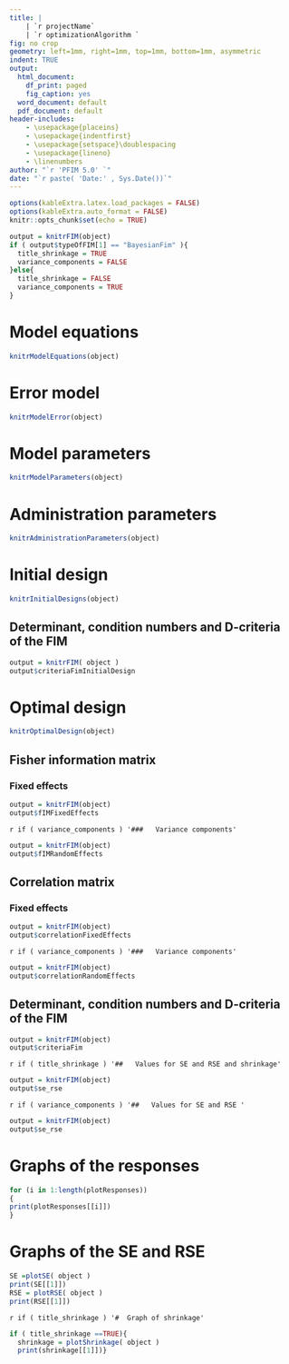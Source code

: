 ---
title: |
    | `r projectName`
    | `r optimizationAlgorithm `
fig: no crop
geometry: left=1mm, right=1mm, top=1mm, bottom=1mm, asymmetric
indent: TRUE
output:
  html_document:
    df_print: paged
    fig_caption: yes
  word_document: default
  pdf_document: default
header-includes: 
    - \usepackage{placeins}
    - \usepackage{indentfirst}
    - \usepackage{setspace}\doublespacing
    - \usepackage{lineno}
    - \linenumbers
author: "`r 'PFIM 5.0' `"
date: "`r paste( 'Date:' , Sys.Date())`"
---

```{r setup, include=FALSE}
options(kableExtra.latex.load_packages = FALSE)
options(kableExtra.auto_format = FALSE)
knitr::opts_chunk$set(echo = TRUE)
```

```{r, echo=FALSE}

output = knitrFIM(object)
if ( output$typeOfFIM[1] == "BayesianFim" ){
  title_shrinkage = TRUE
  variance_components = FALSE
}else{
  title_shrinkage = FALSE
  variance_components = TRUE
}
```

# Model equations 
```{r ModelEquations, echo = FALSE, comment='', fig.height = 5, fig.width = 10, fig.align = "center"} 
knitrModelEquations(object)
```

# Error model 
```{r ModelError, echo = FALSE, comment='', fig.height = 5, fig.width = 10, fig.align = "center"} 
knitrModelError(object)
```

# Model parameters 
```{r ModelParameters, echo = FALSE, comment='', fig.height = 5, fig.width = 10, fig.align = "center"} 
knitrModelParameters(object)
```

# Administration parameters 
```{r AdministrationParameters, echo = FALSE, comment='', fig.height = 5, fig.width = 10, fig.align = "center"} 
knitrAdministrationParameters(object)
```

# Initial design
```{r InitialDesigns, echo = FALSE, comment='', fig.height = 5, fig.width = 10, fig.align = "center"} 
knitrInitialDesigns(object)
```

## Determinant, condition numbers and D-criteria of the FIM
```{r CriteriaInitialDesign, echo = FALSE, comment='', fig.height = 5, fig.width = 10, fig.align = "center"}
output = knitrFIM( object )
output$criteriaFimInitialDesign
```

# Optimal design
```{r Optimal, echo = FALSE, comment='', fig.height = 4, fig.width = 8}
knitrOptimalDesign(object)
```

## Fisher information matrix

### Fixed effects 
```{r Fixed, echo = FALSE, comment='', fig.height = 5, fig.width = 10, fig.align = "center"} 
output = knitrFIM(object)
output$fIMFixedEffects 
``` 
`r if ( variance_components ) '###   Variance components'`
```{r VarianceComponentsFIM,  eval = variance_components, echo = FALSE, comment='', fig.height = 5, fig.width = 10, fig.align = "center"} 
output = knitrFIM(object)
output$fIMRandomEffects
```

## Correlation matrix  

### Fixed effects 
```{r FixedEffectsCorrelation, echo = FALSE, comment='', fig.height = 5, fig.width = 10, fig.align = "center"} 
output = knitrFIM(object)
output$correlationFixedEffects 
``` 

`r if ( variance_components ) '###   Variance components'`
```{r VarianceComponentsCorrelation,  eval = variance_components, echo = FALSE, comment='', fig.height = 5, fig.width = 10, fig.align = "center"} 
output = knitrFIM(object)
output$correlationRandomEffects 
``` 

## Determinant, condition numbers and D-criteria of the FIM
```{r Determinant, echo = FALSE, comment='', fig.height = 5, fig.width = 10, fig.align = "center"}
output = knitrFIM(object)
output$criteriaFim
```

`r if ( title_shrinkage ) '##   Values for SE and RSE and shrinkage'`
```{r se_rse_bayes, eval = title_shrinkage, echo = FALSE, comment='', fig.height = 5, fig.width = 10, fig.align = "center"}
output = knitrFIM(object)
output$se_rse
```
`r if ( variance_components ) '##   Values for SE and RSE '`
```{r se_rse_pop_ind, eval = variance_components, echo = FALSE, comment='', fig.height = 5, fig.width = 10, fig.align = "center"}
output = knitrFIM(object)
output$se_rse
```

# Graphs of the responses
```{r plotResponses, echo = FALSE, comment='', fig.height = 5, fig.width = 10, fig.align = "center"}
for (i in 1:length(plotResponses))
{
print(plotResponses[[i]])
}
```

# Graphs of the SE and RSE
```{r plotSE, echo = FALSE, comment='', fig.height = 4, fig.width = 8}
SE =plotSE( object )
print(SE[[1]])
RSE = plotRSE( object )
print(RSE[[1]])
```

`r if ( title_shrinkage ) '#  Graph of shrinkage'`
```{r shrinkage, eval = title_shrinkage, echo = FALSE, fig.height = 5, fig.width = 10, fig.align = "center"}
if ( title_shrinkage ==TRUE){
  shrinkage = plotShrinkage( object )
  print(shrinkage[[1]])}
```




